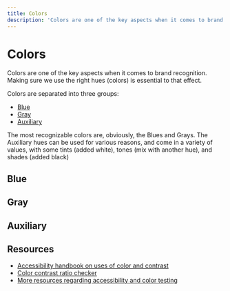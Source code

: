 ```yaml
---
title: Colors
description: 'Colors are one of the key aspects when it comes to brand recognition. Making sure we use the right hues (colors) is essential to that effect.'
---
```




# Colors

Colors are one of the key aspects when it comes to brand recognition. Making sure we use the right hues (colors) is essential to that effect.

Colors are separated into three groups:

-   [Blue](#blue)
-   [Gray](#gray)
-   [Auxiliary](#auxiliary)

The most recognizable colors are, obviously, the Blues and Grays. The Auxiliary hues can be used for various reasons, and come in a variety of values, with some tints (added white), tones (mix with another hue), and shades (added black)

<CalloutCardIdentity />

## Blue

<ColorSet set="blue" />

## Gray

<ColorSet set="gray" />

## Auxiliary

<ColorSet set="accent" />

<ColorInfo />

## Resources

-   [Accessibility handbook on uses of color and contrast](https://make.wordpress.org/accessibility/handbook/design/use-of-color/)
-   [Color contrast ratio checker](https://webaim.org/resources/contrastchecker/)
-   [More resources regarding accessibility and color testing](https://webaim.org/resources/contrastchecker/)
